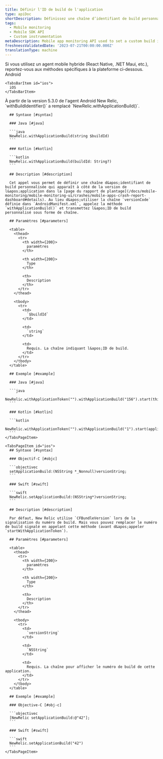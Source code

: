 ```yaml
---
title: Définir l'ID de build de l'application
type: apiDoc
shortDescription: Définissez une chaîne d’identifiant de build personnalisée associée à une interaction.
tags:
  - Mobile monitoring
  - Mobile SDK API
  - Custom instrumentation
metaDescription: Mobile app monitoring API used to set a custom build identifier string that is associated with an interaction.
freshnessValidatedDate: '2023-07-21T00:00:00.000Z'
translationType: machine
---
```


<Callout variant="important">
  Si vous utilisez un agent mobile hybride (React Native, .NET Maui, etc.), reportez-vous aux méthodes spécifiques à la plateforme ci-dessous.
</Callout>

<Tabs>
  <TabsBar>
    <TabsBarItem id="android">
      Android
    </TabsBarItem>

    <TabsBarItem id="ios">
      iOS
    </TabsBarItem>
  </TabsBar>

  <TabsPages>
    <TabsPageItem id="android">
      <Callout variant="important">
        À partir de la version 5.3.0 de l&apos;agent Android New Relic, `withBuildIdentifier()` a remplacé `NewRelic.withApplicationBuild()`.
      </Callout>

      ## Syntaxe [#syntax]

      ### Java [#java]

      ```java
      NewRelic.withApplicationBuild(string $buildId)
      ```

      ### Kotlin [#kotlin]

      ```kotlin
      NewRelic.withApplicationBuild(buildId: String?)
      ```

      ## Description [#description]

      Cet appel vous permet de définir une chaîne d&apos;identifiant de build personnalisée qui apparaît à côté de la version de l&apos;application dans la [page du rapport de plantage](/docs/mobile-monitoring/mobile-monitoring-ui/crashes/mobile-apps-crash-report-dashboard#details). Au lieu d&apos;utiliser la chaîne `versionCode` définie dans `AndroidManifest.xml`, appelez la méthode `withApplicationBuild()` et transmettez l&apos;ID de build personnalisé sous forme de chaîne.

      ## Paramètres [#parameters]

      <table>
        <thead>
          <tr>
            <th width={200}>
              paramètres
            </th>

            <th width={200}>
              Type
            </th>

            <th>
              Description
            </th>
          </tr>
        </thead>

        <tbody>
          <tr>
            <td>
              `$buildId`
            </td>

            <td>
              `string`
            </td>

            <td>
              Requis. La chaîne indiquant l&apos;ID de build.
            </td>
          </tr>
        </tbody>
      </table>

      ## Exemple [#example]

      ### Java [#java]

      ```java
      NewRelic.withApplicationToken("").withApplicationBuild("156").start(this.getApplication());
      ```

      ### Kotlin [#kotlin]

      ```kotlin
      NewRelic.withApplicationToken("").withApplicationBuild("1").start(applicationContext)
      ```
    </TabsPageItem>

    <TabsPageItem id="ios">
      ## Syntaxe [#syntax]

      ### Objectif-C [#objc]

      ```objectivec
      setApplicationBuild:(NSString *_Nonnull)versionString;
      ```

      ### Swift [#swift]

      ```swift
      NewRelic.setApplicationBuild:(NSString*)versionString;
      ```

      ## Description [#description]

      Par défaut, New Relic utilise `CFBundleVersion` lors de la signalisation du numéro de build. Mais vous pouvez remplacer le numéro de build signalé en appelant cette méthode (avant d&apos;appeler `startWithApplicationToken`).

      ## Paramètres [#parameters]

      <table>
        <thead>
          <tr>
            <th width={200}>
              paramètres
            </th>

            <th width={200}>
              Type
            </th>

            <th>
              Description
            </th>
          </tr>
        </thead>

        <tbody>
          <tr>
            <td>
              `versionString`
            </td>

            <td>
              `NSString`
            </td>

            <td>
              Requis. La chaîne pour afficher le numéro de build de cette application.
            </td>
          </tr>
        </tbody>
      </table>

      ## Exemple [#example]

      ### Objective-C [#obj-c]

      ```objectivec
      [NewRelic setApplicationBuild:@"42"];
      ```

      ### Swift [#swift]

      ```swift
      NewRelic.setApplicationBuild("42")
      ```
    </TabsPageItem>
  </TabsPages>
</Tabs>